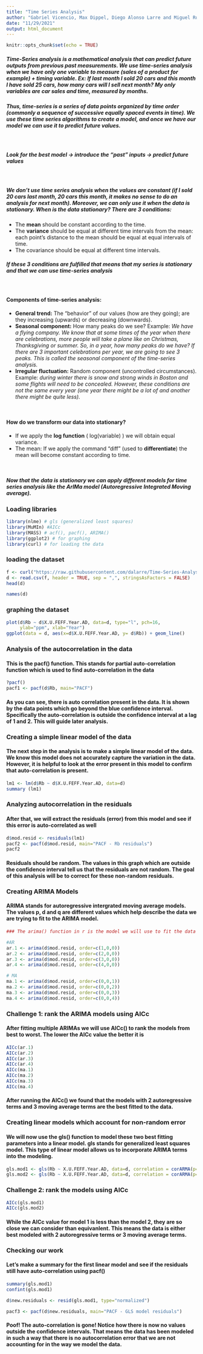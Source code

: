 ```yaml
---
title: "Time Series Analysis"
author: "Gabriel Vicencio, Max Dippel, Diego Alonso Larre and Miguel Rubio Garcia"
date: "11/29/2021"
output: html_document
---
```

```r
knitr::opts_chunk$set(echo = TRUE)
```

##### Time-Series analysis is a mathematical analysis that can predict future outputs from previous past measurements. We use time-series analysis when we have **only one variable to measure** (sales of a product for example) + timing variable. Ex: If last month I sold 20 cars and this month I have sold 25 cars, how many cars will I sell next month? My only variables are car sales and time, measured by months.

##### Thus, time-series is a series of data points organized by time order (commonly a sequence of successive equally spaced events in time). We use these time series algorithms to **create a model**, and once we have our model we can use it to predict future values.

<br>

##### **Look for the best model -> introduce the “past” inputs -> predict future values**

<br>

##### We don’t use time series analysis when the values are constant (if I sold 20 cars last month, 20 cars this month, it makes no sense to do an analysis for next month). Moreover, we can only use it **when the data is stationary**. When is the data stationary? There are 3 conditions:

* The **mean** should be constant according to the time.
* The **variance** should be equal at different time intervals from the mean: each point’s distance to the mean should be equal at equal intervals of time.
* The covariance should be equal at different time intervals.


##### If these 3 conditions are fulfilled that means that my series is stationary and that we can use time-series analysis

<br>

#### **Components of time-series analysis:**

* **General trend:** The “behavior” of our values (how are they going); are they increasing (upwards) or decreasing (downwards).
* **Seasonal component:** How many peaks do we see? Example: *We have a flying company. We know that at some times of the year when there are celebrations, more people will take a plane like on Christmas, Thanksgiving or summer. So, in a year, how many peaks do we have? If there are 3 important celebrations per year, we are going to see 3 peaks. This is called the seasonal component of the time-series analysis.*
* **Irregular fluctuation:** Random component (uncontrolled circumstances). Example: *during winter there is snow and strong winds in Boston and some flights will need to be concealed. However, these conditions are not the same every year (one year there might be a lot of and another there might be quite less).*

<br>

#### **How do we transform our data into stationary?**

* If we apply the **log function** ( log(variable) ) we will obtain equal variance.
* The mean: If we apply the command “diff” (used to **differentiate**) the mean will become constant according to time. 

<br>

##### Now that the data is stationary we can apply different models for time series analysis like the ArIMa model (Autoregressive Integrated Moving average).

### Loading libraries
```r
library(nlme) # gls (generalized least squares)
library(MuMIn) #AICc
library(MASS) # acf(), pacf(), ARIMA()
library(ggplot2) # for graphing
library(curl) # for loading the data
```

### loading the dataset
```r
f <- curl("https://raw.githubusercontent.com/dalarre/Time-Series-Analysis/main/Dataset_R_2.csv")
d <- read.csv(f, header = TRUE, sep = ",", stringsAsFactors = FALSE)
head(d)
```
```r
names(d)
```

### graphing the dataset
```r
plot(d$Rb ~ d$X.U.FEFF.Year.AD, data=d, type="l", pch=16, 
     ylab="ppm", xlab="Year")
ggplot(data = d, aes(x=d$X.U.FEFF.Year.AD, y= d$Rb)) + geom_line()
```

### Analysis of the autocorrelation in the data
#### This is the pacf() function. This stands for partial auto-correlation function which is used to find auto-correlation in the data
```r


?pacf()
pacf1 <- pacf(d$Rb, main="PACF")
```

#### As you can see, there is auto correlation present in the data. It is shown by the data points which go beyond the blue confidence interval. Specifically the auto-correlation is outside the confidence interval at a lag of 1 and 2. This will guide later analysis. 

### Creating a simple linear model of the data
#### The next step in the analysis is to make a simple linear model of the data. We know this model does not accurately capture the variation in the data. However, it is helpful to look at the error present in this model to confirm that auto-correlation is present. 
```r
lm1 <- lm(d$Rb ~ d$X.U.FEFF.Year.AD, data=d)
summary (lm1)
```

### Analyzing autocorrelation in the residuals 
#### After that, we will extract the residuals (error) from this model and see if this error is auto-correlated as well
```r


d$mod.resid <- residuals(lm1)
pacf2 <- pacf(d$mod.resid, main="PACF - Rb residuals")
pacf2

```

#### Residuals should be random. The values in this graph which are outside the confidence interval tell us that the residuals are not random. The goal of this analysis will be to correct for these non-random residuals.


### Creating ARIMA Models
#### ARIMA stands for autoregressive intergrated moving average models. The values p, d and q are different values which help describe the data we are trying to fit to the ARIMA model. 
```r
### The arima() function in r is the model we will use to fit the data based on the parameters predicted by the pacf(). Specifically, since the values outside the confidence interval were a lag term of 1 and 2 we will use auto-regressive terms and moving average terms near 1-2. In general, it is good to expand a little beyond what is beyond the confidence interval because pacf() is not perfect. 

#AR
ar.1 <- arima(d$mod.resid, order=c(1,0,0)) 
ar.2 <- arima(d$mod.resid, order=c(2,0,0))
ar.3 <- arima(d$mod.resid, order=c(3,0,0))
ar.4 <- arima(d$mod.resid, order=c(4,0,0))

# MA
ma.1 <- arima(d$mod.resid, order=c(0,0,1)) 
ma.2 <- arima(d$mod.resid, order=c(0,0,2)) 
ma.3 <- arima(d$mod.resid, order=c(0,0,3)) 
ma.4 <- arima(d$mod.resid, order=c(0,0,4)) 

```

### Challenge 1: rank the ARIMA models using AICc
#### After fitting multiple ARIMAs we will use AICc() to rank the models from best to worst. The lower the AICc value the better it is 
```r


AICc(ar.1)
AICc(ar.2)
AICc(ar.3)
AICc(ar.4)
AICc(ma.1)
AICc(ma.2)
AICc(ma.3)
AICc(ma.4)
```
#### After running the AICc() we found that the models with 2 autoregressive terms and 3 moving average terms are the best fitted to the data. 

### Creating linear models which account for non-random error
#### We will now use the gls() function to model these two best fitting parameters into a linear model. gls stands for generalized least squares model. This type of linear model allows us to incorporate ARIMA terms into the modeling. 
```r


gls.mod1 <- gls(Rb ~ X.U.FEFF.Year.AD, data=d, correlation = corARMA(p=2, q=0))
gls.mod2 <- gls(Rb ~ X.U.FEFF.Year.AD, data=d, correlation = corARMA(p=0, q=3))
```

### Challenge 2: rank the models using AICc
```r
AICc(gls.mod1)
AICc(gls.mod2)
```
#### While the AICc value for model 1 is less than the model 2, they are so close we can consider than equivanlent. This means the data is either best modeled with 2 autoregressive terms or 3 moving average terms.  


### Checking our work  
#### Let's make a summary for the first linear model and see if the residuals still have auto-correlation using pacf()
```r
summary(gls.mod1)
confint(gls.mod1)

d$new.residuals <- resid(gls.mod1, type="normalized")

pacf3 <- pacf(d$new.residuals, main="PACF - GLS model residuals")
```

####  Poof! The auto-correlation is gone! Notice how there is now no values outside the confidence intervals. That means the data has been modeled in such a way that there is no autocorrelation error that we are not accounting for in the way we model the data. 


